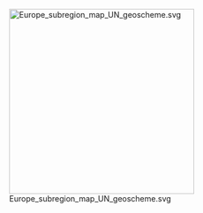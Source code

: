[[File:Europe_subregion_map_UN_geoscheme.svg|335px]]

{{legend|#4080FF|[[北歐|北歐]]}}
{{legend|#00FFFF|[[西歐|西歐]]}}
{{legend|#00FF00|[[南歐|南歐]]}}
{{legend|#FF8080|[[東歐|東歐]]}}
{{legend|#FFC0C0|[[俄羅斯|俄羅斯]]亞洲部分}}

{{legend|#80C080|西亞國家[[土耳其|土耳其]]在歐洲南部的部分}}
{{legend|#C0FFC0|土耳其在亞洲的部分}}
{{legend|#FF80C0|西亞國家[[格魯吉亞|格魯吉亞]]、[[阿塞拜疆|阿塞拜疆]]在歐洲東部的部分}}
{{legend|#FFC0E0|格魯吉亞、阿塞拜疆國家在亞洲的部分}}
{{legend|#D060D0|中亞國家[[哈薩克|哈薩克]]在歐洲東部的部分}}
{{legend|#E0C0E0|哈薩克在亞洲的部分}}